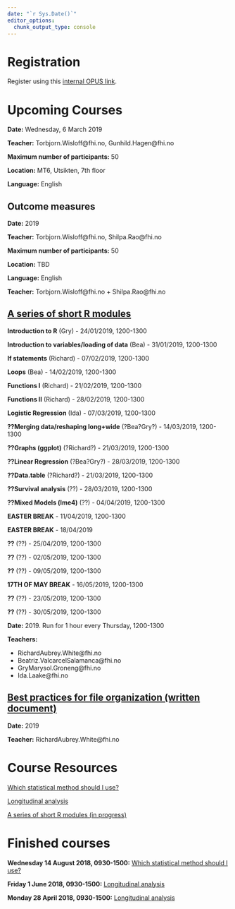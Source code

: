 ```yaml
---
date: "`r Sys.Date()`"
editor_options: 
  chunk_output_type: console
---
```


# Registration

Register using this [internal OPUS link](http://samarbeid.fhi.no/sites/1294/_layouts/15/WopiFrame.aspx?sourcedoc={91898DA5-F6FA-4578-8C57-7F516DCF032A}&file=Kurs.xlsx&action=default).

# Upcoming Courses

**Date:** Wednesday, 6 March 2019

**Teacher:** Torbjorn.Wisloff@fhi.no, Gunhild.Hagen@fhi.no

**Maximum number of participants:** 50

**Location:** MT6, Utsikten, 7th floor

**Language:** English

## Outcome measures

**Date:** 2019

**Teacher:** Torbjorn.Wisloff@fhi.no, Shilpa.Rao@fhi.no

**Maximum number of participants:** 50

**Location:** TBD

**Language:** English

**Teacher:** Torbjorn.Wisloff@fhi.no + Shilpa.Rao@fhi.no

## [A series of short R modules](/short_r_modules/index.html)

**Introduction to R** (Gry) - 24/01/2019, 1200-1300
  
**Introduction to variables/loading of data** (Bea) - 31/01/2019, 1200-1300
  
**If statements** (Richard) - 07/02/2019, 1200-1300
  
**Loops** (Bea) - 14/02/2019, 1200-1300
  
**Functions I** (Richard) - 21/02/2019, 1200-1300
  
**Functions II** (Richard) - 28/02/2019, 1200-1300

**Logistic Regression** (Ida) - 07/03/2019, 1200-1300

**??Merging data/reshaping long+wide** (?Bea?Gry?) - 14/03/2019, 1200-1300

**??Graphs (ggplot)** (?Richard?) - 21/03/2019, 1200-1300

**??Linear Regression** (?Bea?Gry?) - 28/03/2019, 1200-1300

**??Data.table** (?Richard?) - 21/03/2019, 1200-1300

**??Survival analysis** (??) - 28/03/2019, 1200-1300

**??Mixed Models (lme4)** (??) - 04/04/2019, 1200-1300

**EASTER BREAK** - 11/04/2019, 1200-1300

**EASTER BREAK** - 18/04/2019

**??** (??) - 25/04/2019, 1200-1300

**??** (??) - 02/05/2019, 1200-1300

**??** (??) - 09/05/2019, 1200-1300

**17TH OF MAY BREAK** - 16/05/2019, 1200-1300

**??** (??) - 23/05/2019, 1200-1300

**??** (??) - 30/05/2019, 1200-1300
  
**Date:** 2019. Run for 1 hour every Thursday, 1200-1300

**Teachers:** 

- RichardAubrey.White@fhi.no
- Beatriz.ValcarcelSalamanca@fhi.no
- GryMarysol.Groneng@fhi.no
- Ida.Laake@fhi.no

## [Best practices for file organization (written document)](/best_practices_files/index.html)

**Date:** 2019

**Teacher:** RichardAubrey.White@fhi.no

\hline

# Course Resources

[Which statistical method should I use?](/which_stats_method/index.html)

[Longitudinal analysis](/longitudinal_analysis/index.html)

[A series of short R modules (in progress)](/short_r_modules/index.html)

# Finished courses

**Wednesday 14 August 2018, 0930-1500:** [Which statistical method should I use?](/which_stats_method/index.html)

**Friday 1 June 2018, 0930-1500:** [Longitudinal analysis](/longitudinal_analysis/index.html)

**Monday 28 April 2018, 0930-1500:** [Longitudinal analysis](/longitudinal_analysis/index.html)

